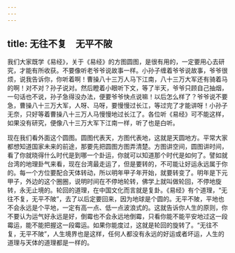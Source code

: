 ```yaml
---
---
---
```

title: 无往不复　无平不陂
---




我们大家既学《易经》，关于《易经》的方图圆图，是很有用的，一定要用心去研究，才能有所收获。不要像听老爷爷说故事一样。小孙子缠着爷爷说故事，爷爷很烦，说我告诉你，你听着啊！曹操八十三万人马下江南，八十三万大军还有骑着马的啊！对不对？孙子说对。然后瞪着小眼听下文，等了半天，爷爷只顾自己抽烟，一句话也不说，孙子急得没办法，便要爷爷快点说嘛！以后怎么样了？爷爷说不要急，曹操八十三万大军，人呀、马呀，要慢慢过长江，等过完了才能讲呀！小孙子无奈，只好等着曹操八十三万人马慢慢地过长江了。各位听《易经》可不能这样，如果没有研究，便像八十三万大军下江南一样，听了也是白听。

现在我们看外面这个圆图。圆图代表天，方图代表地，这就是天圆地方。平常大家都想知道国家未来的前途，那要先把圆图方图弄清楚。方图讲空间，圆图讲时间，看了你就晓得什么时代是到哪一个卦运，你就可以知道那个时代是如何了。譬如就台湾的地理卦气来看，现在台湾最走运了，但是要转的，不可能让好运永远属于你的。每一个方位要配合天体转动，所以明年甲子年开始，就要转变了。明年是下元甲子，外边的这个圈圈，说明时间在不停地轮转，佛学上就叫做轮回，不停地旋转，永无止境的。轮回的道理，在中国文化而言就是复卦。《易经》有个道理，“无往不复，无平不陂”，去了以后定要回来，因为地球是个圆的。无平不陂，平地也不会永远是个平地，一定有高一点、低一点波浪式的。这就告诉你人生的原则，你不要认为运气好永远是好，倒霉也不会永远地倒霉，只看你能不能平安地过这一段霉运，能不能把握这一段霉运。如果你能度过，这就是轮回的旋转了。“无往不复，无平不陂”，人生境界也是这样，任何人都没有永远的好运或者坏运，人生的道理与天体的道理都是一样的。